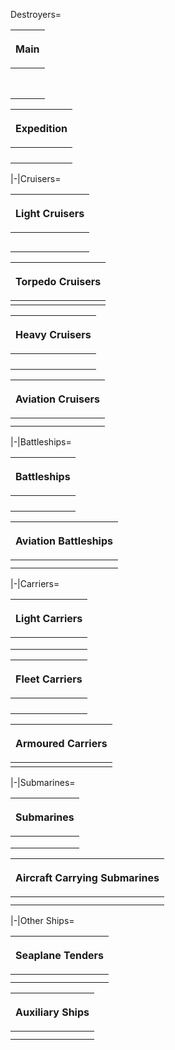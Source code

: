 <tabber>
Destroyers=
{|class="wikitable"
!colspan="6"|Main
|-
|{{ShipBattleCardKai|Shimakaze/Kai}}
|83
|{{ShipBattleCardKai|Fubuki/Kai Ni}}
|87
|{{ShipBattleCardKai|Ayanami/Kai Ni}}
|85
|-
|{{ShipBattleCardKai|Hibiki/Kai Ni}}
|86
|{{ShipBattleCardKai|Akatsuki/Kai Ni}}
|90
|{{ShipBattleCardKai|Hatsushimo/Kai Ni}}
|82
|-
|{{ShipBattleCardKai|Umikaze/Kai}}
|44
|{{ShipBattleCardKai|Yuudachi/Kai Ni}}
|85
|{{ShipBattleCardKai|Shigure/Kai Ni}}
|86
|-
|{{ShipBattleCardKai|Kawakaze/Kai Ni}}
|82
|{{ShipBattleCardKai|Kasumi/Kai Ni}}
|85
|{{ShipBattleCardKai|Asashio/Kai Ni}}
|85
|-
|{{ShipBattleCardKai|Yukikaze/Kai}}
|87
|{{ShipBattleCardKai|Amatsukaze/Kai}}
|82
|{{ShipBattleCardKai|Hagikaze/Kai}}
|35
|-
|{{ShipBattleCardKai|Z1/Zwei}}
|72
|{{ShipBattleCardKai|Z3/Zwei}}
|72
|{{ShipBattleCardKai|Akizuki/Kai}}
|89
|-
|{{ShipBattleCardKai|Akizuki/Kai}}
|48
|{{ShipBattleCardKai|Teruzuki/Kai}}
|73
|{{ShipBattleCardKai|Hatsuzuki/Kai}}
|72
|-
|{{ShipBattleCardKai|Libeccio/Kai}}
|88
|
|
|
|
|}

{|class="wikitable"
!colspan="6"|Expedition
|-
|{{ShipBattleCardKai|Mutsuki/Kai Ni}}
|75
|{{ShipBattleCardKai|Kisaragi/Kai Ni}}
|75
|{{ShipBattleCardKai|Satsuki/Kai Ni}}
|75
|-
|{{ShipBattleCardKai|Fumizuki/Kai}}
|65
|{{ShipBattleCardKai|Nagatsuki/Kai}}
|66
|{{ShipBattleCardKai|Kikuzuki/Kai}}
|65
|-
|{{ShipBattleCardKai|Mikazuki/Kai}}
|66
|{{ShipBattleCardKai|Mochizuki/Kai}}
|67
|{{ShipBattleCardKai|Yayoi/Kai}}
|66
|-
|{{ShipBattleCardKai|Uzuki/Kai}}
|53
|{{ShipBattleCardKai|Kamikaze}}
|49
|{{ShipBattleCardKai|Asakaze}}
|1
|}

|-|Cruisers=
{|class="wikitable"
!colspan="6"|Light Cruisers
|-
|{{ShipBattleCardKai|Tenryuu/Kai}}
|47
|{{ShipBattleCardKai|Isuzu/Kai Ni}}
|87
|{{ShipBattleCardKai|Abukuma/Kai Ni}}
|99
|-
|{{ShipBattleCardKai|Kinu/Kai Ni}}
|75
|{{ShipBattleCardKai|Sendai/Kai Ni}}
|80
|{{ShipBattleCardKai|Jintsuu/Kai Ni}}
|81
|-
|{{ShipBattleCardKai|Naka/Kai Ni}}
|81
|{{ShipBattleCardKai|Yuubari/Kai}}
|75
|{{ShipBattleCardKai|Agano/Kai}}
|74
|-
|{{ShipBattleCardKai|Noshiro/Kai}}
|62
|{{ShipBattleCardKai|Yahagi/Kai}}
|82
|{{ShipBattleCardKai|Sakawa/Kai}}
|49
|-
|{{ShipBattleCardKai|Ooyodo/Kai}}
|70
|
|
|
|
|}

{|class="wikitable"
!colspan="6"|Torpedo Cruisers
|-
|{{ShipBattleCardKai|Ooi/Kai Ni}}
|96
|{{ShipBattleCardKai|Kitakami/Kai Ni}}
|96
|{{ShipBattleCardKai|Kiso/Kai Ni}}
|97
|}

{|class="wikitable"
!colspan="6"|Heavy Cruisers
|-
|{{ShipBattleCardKai|Furutaka/Kai Ni}}
|72
|{{ShipBattleCardKai|Kako/Kai Ni}}
|72
|{{ShipBattleCardKai|Kinugasa/Kai Ni}}
|55
|-
|{{ShipBattleCardKai|Myoukou/Kai Ni}}
|76
|{{ShipBattleCardKai|Nachi/Kai Ni}}
|75
|{{ShipBattleCardKai|Ashigara/Kai Ni}}
|77
|-
|{{ShipBattleCardKai|Haguro/Kai Ni}}
|75
|{{ShipBattleCardKai|Choukai/Kai Ni}}
|82
|{{ShipBattleCardKai|Maya/Kai Ni}}
|97
|-
|{{ShipBattleCardKai|Prinz Eugen/Kai}}
|81
|{{ShipBattleCardKai|Zara/Kai}}
|75
|{{ShipBattleCardKai|Pola/Kai}}
|75
|}

{|class="wikitable"
!colspan="6"|Aviation Cruisers
|-
|{{ShipBattleCardKai|Mogami/Kai}}
|87
|{{ShipBattleCardKai|Mikuma/Kai}}
|87
|{{ShipBattleCardKai|Suzuya/Kai}}
|86
|-
|{{ShipBattleCardKai|Kumano/Kai}}
|86
|{{ShipBattleCardKai|Tone/Kai Ni}}
|83
|{{ShipBattleCardKai|Chikuma/Kai Ni}}
|83
|}

|-|Battleships=
{|class="wikitable"
!colspan="6"|Battleships
|-
|{{ShipBattleCardKai|Nagato/Kai}}
|83
|{{ShipBattleCardKai|Mutsu/Kai}}
|78
|{{ShipBattleCardKai|Kongou/Kai Ni}}
|88
|-
|{{ShipBattleCardKai|Hiei/Kai Ni}}
|83
|{{ShipBattleCardKai|Haruna/Kai Ni}}
|86
|{{ShipBattleCardKai|Kirishima/Kai Ni}}
|82
|-
|{{ShipBattleCardKai|Yamato/Kai}}
|82
|{{ShipBattleCardKai|Musashi/Kai}}
|90
|{{ShipBattleCardKai|Bismarck/Drei}}
|84
|-
|{{ShipBattleCardKai|Italia}}
|86
|{{ShipBattleCardKai|Roma/Kai}}
|81
|{{ShipBattleCardKai|Warspite/Kai}}
|78
|}

{|class="wikitable"
!colspan="6"|Aviation Battleships
|-
|{{ShipBattleCardKai|Fusou/Kai Ni}}
|83
|{{ShipBattleCardKai|Yamashiro/Kai Ni}}
|83
|{{ShipBattleCardKai|Ise/Kai}}
|83
|-
|{{ShipBattleCardKai|Hyuuga/Kai}}
|83
|
|
|
|
|}

|-|Carriers=
{|class="wikitable"
!colspan="6"|Light Carriers
|-
|{{ShipBattleCardKai|Houshou/Kai}}
|74
|{{ShipBattleCardKai|Ryuujou/Kai Ni}}
|93
|{{ShipBattleCardKai|Hiyou/Kai}}
|91
|-
|{{ShipBattleCardKai|Junyou/Kai Ni}}
|92
|{{ShipBattleCardKai|Zuihou/Kai}}
|85
|{{ShipBattleCardKai|Chitose/Carrier Kai Ni}}
|92
|-
|{{ShipBattleCardKai|Chiyoda/Carrier Kai Ni}}
|92
|{{ShipBattleCardKai|Ryuuhou/Kai}}
|66
|
|
|}

{|class="wikitable"
!colspan="6"|Fleet Carriers
|-
|{{ShipBattleCardKai|Akagi/Kai}}
|94
|{{ShipBattleCardKai|Kaga/Kai}}
|95
|{{ShipBattleCardKai|Souryuu/Kai Ni}}
|90
|-
|{{ShipBattleCardKai|Hiryuu/Kai Ni}}
|91
|{{ShipBattleCardKai|Shoukaku/Kai}}
|93
|{{ShipBattleCardKai|Zuikaku/Kai}}
|93
|-
|{{ShipBattleCardKai|Unryuu/Kai}}
|86
|{{ShipBattleCardKai|Amagi/Kai}}
|83
|{{ShipBattleCardKai|Katsuragi/Kai}}
|83
|-
|{{ShipBattleCardKai|Graf Zeppelin/Kai}}
|98
|{{ShipBattleCardKai|Aquila}}
|74
|{{ShipBattleCardKai|Saratoga/Kai}}
|88
|}

{|class="wikitable"
!colspan="6"|Armoured Carriers
|-
|{{ShipBattleCardKai|Taihou/Kai}}
|99
|
|
|
|
|}

|-|Submarines=
{|class="wikitable"
!colspan="6"|Submarines
|-
|{{ShipBattleCardKai|I-19}}
|96
|{{ShipBattleCardKai|I-168/Kai}}
|97
|{{ShipBattleCardKai|I-58}}
|95
|-
|{{ShipBattleCardKai|I-8}}
|92
|{{ShipBattleCardKai|Maruyu/Kai}}
|76
|{{ShipBattleCardKai|Ro-500}}
|98
|-
|{{ShipBattleCardKai|I-26}}
|87
|}

{|class="wikitable"
!colspan="6"|Aircraft Carrying Submarines
|-
|{{ShipBattleCardKai|I-19/Kai}}
|94
|{{ShipBattleCardKai|I-58/Kai}}
|93
|{{ShipBattleCardKai|I-8/Kai}}
|93
|-
|{{ShipBattleCardKai|I-401/Kai}}
|98
|
|
|
|
|}

|-|Other Ships=
{|class="wikitable"
!colspan="6"|Seaplane Tenders
|-
|{{ShipBattleCardKai|Chitose/A}}
|69
|{{ShipBattleCardKai|Chiyoda/A}}
|69
|{{ShipBattleCardKai|Akitsushima/Kai}}
|75
|-
|{{ShipBattleCardKai|Mizuho/Kai}}
|75
|{{ShipBattleCardKai|Commandant Teste/Kai}}
|49
|
|
|}

{|class="wikitable"
!colspan="6"|Auxiliary Ships
|-
|{{ShipBattleCardKai|Kashima/Kai}}
|97
|{{ShipBattleCardKai|Akitsu Maru/Kai}}
|72
|{{ShipBattleCardKai|Taigei}}
|34
|-
|{{ShipBattleCardKai|Akashi/Kai}}
|64
|{{ShipBattleCardKai|Hayasui/Kai}}
|85
|
|
|}
</tabber>